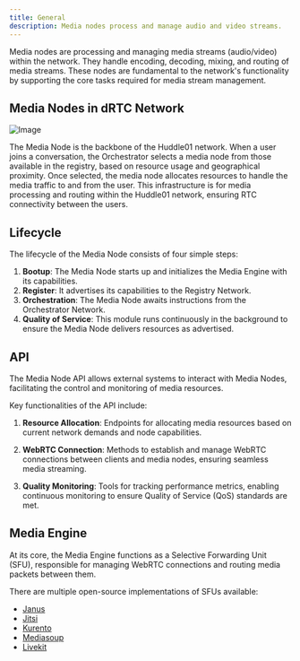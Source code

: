 ```yaml
---
title: General
description: Media nodes process and manage audio and video streams.
---
```



Media nodes are processing and managing media streams (audio/video) within the network. 
They handle encoding, decoding, mixing, and routing of media streams. These nodes are fundamental 
to the network's functionality by supporting the core tasks required for media stream management. 

## Media Nodes in dRTC Network

![Image](/media-node-overview.png)

The Media Node is the backbone of the Huddle01 network. 
When a user joins a conversation, the Orchestrator selects a 
media node from those available in the registry, 
based on resource usage and geographical proximity. 
Once selected, the media node allocates resources to 
handle the media traffic to and from the user. This infrastructure 
is for media processing and routing within the Huddle01 network, 
ensuring RTC connectivity between the users.

## Lifecycle

The lifecycle of the Media Node consists of four simple steps:

1. **Bootup**: The Media Node starts up and initializes the Media Engine with its capabilities.
2. **Register**: It advertises its capabilities to the Registry Network.
3. **Orchestration**: The Media Node awaits instructions from the Orchestrator Network.
4. **Quality of Service**: This module runs continuously in the background to ensure the Media Node delivers resources as advertised.

## API

The Media Node API allows external systems to interact with 
Media Nodes, facilitating the control and monitoring of media resources. 

Key functionalities of the API include:

1. **Resource Allocation**: Endpoints for allocating media resources based on 
current network demands and node capabilities.

2. **WebRTC Connection**: Methods to establish and manage WebRTC 
connections between clients and media nodes, ensuring seamless media streaming.

3. **Quality Monitoring**: Tools for tracking performance metrics, 
enabling continuous monitoring to ensure Quality of Service (QoS) 
standards are met.


## Media Engine

At its core, the Media Engine functions as a Selective Forwarding Unit (SFU), responsible for managing WebRTC connections and routing media packets between them.

There are multiple open-source implementations of SFUs available:

- [Janus](https://github.com/meetecho/janus-gateway)
- [Jitsi](https://github.com/jitsi/jitsi-videobridge)
- [Kurento](https://github.com/Kurento/kurento)
- [Mediasoup](https://github.com/versatica/mediasoup)
- [Livekit](https://github.com/livekit/livekit)



